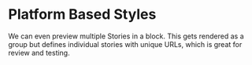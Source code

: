 
<Meta title="api/Platform Based Styles" />

# Platform Based Styles

We can even preview multiple Stories in a block. This
gets rendered as a group but defines individual stories
with unique URLs, which is great for review and testing.

